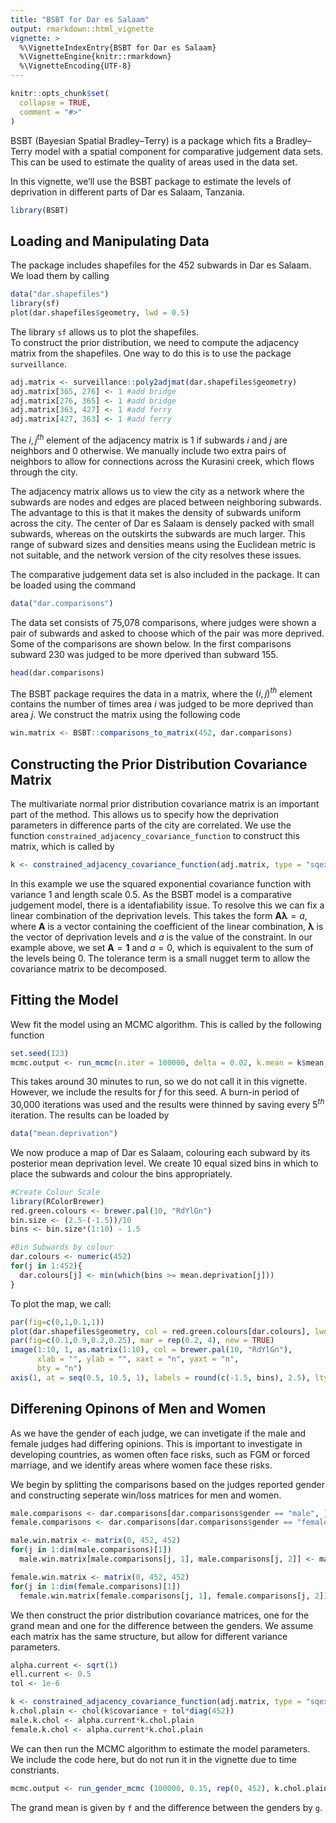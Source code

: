 ```yaml
---
title: "BSBT for Dar es Salaam"
output: rmarkdown::html_vignette
vignette: >
  %\VignetteIndexEntry{BSBT for Dar es Salaam}
  %\VignetteEngine{knitr::rmarkdown}
  %\VignetteEncoding{UTF-8}
---
```


```r
knitr::opts_chunk$set(
  collapse = TRUE,
  comment = "#>"
)
```

BSBT (Bayesian Spatial Bradley--Terry) is a package which fits a Bradley--Terry model with a spatial component for comparative judgement data sets. This can be used to estimate the quality of areas used in the data set.

In this vignette, we'll use the BSBT package to estimate the levels of deprivation in different parts of Dar es Salaam, Tanzania.

```r
library(BSBT)
```

## Loading and Manipulating Data
The package includes shapefiles for the 452 subwards in Dar es Salaam. We load them by calling 
```r
data("dar.shapefiles")
library(sf)
plot(dar.shapefiles$geometry, lwd = 0.5)
```
The library `sf` allows us to plot the shapefiles.  
To construct the prior distribution, we need to compute the adjacency matrix from the shapefiles. One way to do this is to use the package `surveillance`. 
```r
adj.matrix <- surveillance::poly2adjmat(dar.shapefiles$geometry) 
adj.matrix[365, 276] <- 1 #add bridge 
adj.matrix[276, 365] <- 1 #add bridge 
adj.matrix[363, 427] <- 1 #add ferry
adj.matrix[427, 363] <- 1 #add ferry
```
The $i,j^{th}$ element of the adjacency matrix is 1 if subwards $i$ and $j$ are neighbors and 0 otherwise. We manually include two extra pairs of neighbors to allow for connections across the Kurasini creek, which flows through the city. 

The adjacency matrix allows us to view the city as a network where the subwards are nodes and edges are placed between neighboring subwards. The advantage to this is that it makes the density of subwards uniform across the city. The center of Dar es Salaam is densely packed with small subwards, whereas on the outskirts the subwards are much larger. This range of subward sizes and densities means using the Euclidean metric is not suitable, and the network version of the city resolves these issues. 

The comparative judgement data set is also included in the package. It can be loaded using the command
```r
data("dar.comparisons")
```
The data set consists of 75,078 comparisons, where judges were shown a pair of subwards and asked to choose which of the pair was more deprived. Some of the comparisons are shown below. In the first comparisons subward 230 was judged to be more dperived than subward 155.
```r
head(dar.comparisons)
```
The BSBT package requires the data in a matrix, where the $(i, j)^{th}$ element contains the number of times area $i$ was judged to be more deprived than area $j$. We construct the matrix using the following code
```r
win.matrix <- BSBT::comparisons_to_matrix(452, dar.comparisons)
```

## Constructing the Prior Distribution Covariance Matrix
The multivariate normal prior distribution covariance matrix is an important part of the method. This allows us to specify how the deprivation parameters in difference parts of the city are correlated. We use the function `constrained_adjacency_covariance_function` to construct this matrix, which is called by
```r
k <- constrained_adjacency_covariance_function(adj.matrix, type = "sqexp", hyperparameters = c(1, 0.5), linear.combination = rep(1, 452), linear.constraint = 0, tol = 1e-6)
```
In this example we use the squared exponential covariance function with variance 1 and length scale 0.5. As the BSBT model is a comparative judgement model, there is a identafiability issue. To resolve this we can fix a linear combination of the deprivation levels. This takes the form $\boldsymbol{A\lambda} = a$, where $\boldsymbol{A}$ is a vector containing the coefficient of the linear combination, $\boldsymbol{\lambda}$ is the vector of deprivation levels and $a$ is the value of the constraint. In our example above, we set $\boldsymbol{A} = \boldsymbol{1}$ and $a = 0$, which is equivalent to the sum of the levels being 0. The tolerance term is a small nugget term to allow the covariance matrix to be decomposed. 


## Fitting the Model
Wew fit the model using an MCMC algorithm. This is called by the following function
```r
set.seed(123)
mcmc.output <- run_mcmc(n.iter = 100000, delta = 0.02, k.mean = k$mean, k.chol = k$decomp.covariance, win.matrix, f.initial = rep(0, 452), alpha = TRUE)
```
This takes around 30 minutes to run, so we do not call it in this vignette. However, we include the results for $f$ for this seed. A burn-in period of 30,000 iterations was used and the  results were thinned by saving every $5^{th}$ iteration. The results can be loaded by 
```r
data("mean.deprivation")
```

We now produce a map of Dar es Salaam, colouring each subward by its posterior mean deprivation level. We create 10 equal sized bins in which to place the subwards and colour the bins appropriately. 
```r

#Create Colour Scale
library(RColorBrewer)
red.green.colours <- brewer.pal(10, "RdYlGn")
bin.size <- (2.5-(-1.5))/10
bins <- bin.size*(1:10) - 1.5

#Bin Subwards by colour
dar.colours <- numeric(452)
for(j in 1:452){
  dar.colours[j] <- min(which(bins >= mean.deprivation[j]))
}
```

To plot the map, we call:
```r
par(fig=c(0,1,0.1,1))
plot(dar.shapefiles$geometry, col = red.green.colours[dar.colours], lwd = 0.25)
par(fig=c(0.1,0.9,0.2,0.25), mar = rep(0.2, 4), new = TRUE)
image(1:10, 1, as.matrix(1:10), col = brewer.pal(10, "RdYlGn"),
      xlab = "", ylab = "", xaxt = "n", yaxt = "n",
      bty = "n")
axis(1, at = seq(0.5, 10.5, 1), labels = round(c(-1.5, bins), 2.5), lty = 0)
```

## Differening Opinons of Men and Women
As we have the gender of each judge, we can invetigate if the male and female judges had differing opinions. This is important to investigate in developing countries, as women often face risks, such as FGM or forced marriage, and we identify areas where women face these risks. 

We begin by splitting the comparisons based on the judges reported gender and constructing seperate win/loss matrices for men and women. 
```r
male.comparisons <- dar.comparisons[dar.comparisons$gender == "male", ]
female.comparisons <- dar.comparisons[dar.comparisons$gender == "female", ]

male.win.matrix <- matrix(0, 452, 452)
for(j in 1:dim(male.comparisons)[1])
  male.win.matrix[male.comparisons[j, 1], male.comparisons[j, 2]] <- male.win.matrix[male.comparisons[j, 1], male.comparisons[j, 2]] + 1

female.win.matrix <- matrix(0, 452, 452)
for(j in 1:dim(female.comparisons)[1])
  female.win.matrix[female.comparisons[j, 1], female.comparisons[j, 2]] <- female.win.matrix[female.comparisons[j, 1], female.comparisons[j, 2]] + 1
```

We then construct the prior distribution covariance matrices, one for the grand mean and one for the difference between the genders. We assume each matrix has the same structure, but allow for different variance parameters. 
```r
alpha.current <- sqrt(1)
ell.current <- 0.5
tol <- 1e-6

k <- constrained_adjacency_covariance_function(adj.matrix, type = "sqexp", hyperparameters = c(1, 0.5), linear.combination = rep(1, 452), linear.constraint = 0, tol = 1e-6)
k.chol.plain <- chol(k$covariance + tol*diag(452))
male.k.chol <- alpha.current*k.chol.plain
female.k.chol <- alpha.current*k.chol.plain
```


We can then run the MCMC algorithm to estimate the model parameters. We include the code here, but do not run it in the vignette due to time constriants. 
```r
mcmc.output <- run_gender_mcmc (100000, 0.15, rep(0, 452), k.chol.plain, male.win.matrix, female.win.matrix, rep(0, 452), rep(0, 452))
```
The grand mean is given by `f` and the difference between the genders by `g`. 


